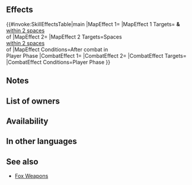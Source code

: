 {{Passive
|name=Deadly Miasma
|type=C
|exclusive=0
|canUseWeapon={{WeaponList|All}}
|canUseMove={{MoveList|Flying}}
|properties=random_owner
|1name=Deadly Miasma
|1tagid=SID_死の瘴気
|1effect=If unit initiates combat, inflicts Atk/Spd/Def/Res-5 on foe and neutralizes foe's bonuses (from skills like Fortify, Rally, etc.) during combat, and after combat, deals 7 damage to target and foes within 2 spaces of target and applies【Divine Vein (Haze)】on target's space and on each space within 2 spaces of target's space for 1 turn.<br><br>【Divine Vein (Haze)】<br>Applies the following effects on space: Inflicts Atk/Spd/Def/Res-5 on foe and neutralizes foe's bonuses (from skills like Fortify, Rally, etc.) during combat. (Divine Vein effects do not stack; replaces any existing Divine Vein effect; Divine Vein effects applied simultaneously cancel each other out.)
|1cost=300
|1required=Savage Blow 3
}}
==Effects==
{{#invoke:SkillEffectsTable|main
|MapEffect 1={{SkillEffectText|Damage|7}}
|MapEffect 1 Targets={{SkillTargetText|Target Foe}} '''&''' {{SkillTargetText|Foes}}<br>[[within 2 spaces]]<br>of {{SkillTargetText|Target Foe}}
|MapEffect 2={{Eft|Divine Vein (Haze)}}
|MapEffect 2 Targets=Spaces<br>[[within 2 spaces]]<br>of {{SkillTargetText|Target Foe}}
|MapEffect Conditions=After combat in<br>Player Phase
|CombatEffect 1={{SkillEffectText|Temporary debuffs|Atk/Spd/Def/Res|5}}
|CombatEffect 2={{SkillEffectText|Neutralize Bonus}}
|CombatEffect Targets={{SkillTargetText|Foe}}
|CombatEffect Conditions=Player Phase
}}

==Notes==
{{IfUnitInitiates}}
{{Temporary debuffs}}
{{Bonus neutralization}}
{{After combat note}}
{{Out of combat damage}}
{{Divine Vein|Haze}}
==List of owners==
{{Skill Hero List}}
{{NoInheritHeroes}}

==Availability==
{{PassiveFocusList}}
{{PassiveDistributionList}}
{{PassiveCombatManualList}}
==In other languages==
{{OtherLanguages
|japanese=死の瘴気
|german=Tödliches Miasma
|spanishEU=Miasma mortal
|spanishLA=Miasma mortal
|french=Miasme mortel
|italian=Miasma letale
|chineseTW=死之瘴氣
|portuguese=Miasma letal
}}
==See also==
{{See also skills|cond=Description LIKE '%【Divine Vein (Haze)】%' OR Description LIKE '%after combat%deals%damage%to target%and foes within _ spaces%' AND Exclusive='1'}}
* [[Skill families/Weapons#Fox|Fox Weapons]]
{{Passives Navbox|C}}